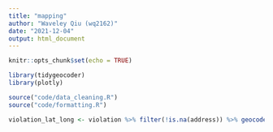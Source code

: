 ```yaml
---
title: "mapping"
author: "Waveley Qiu (wq2162)"
date: "2021-12-04"
output: html_document
---
```


```r
knitr::opts_chunk$set(echo = TRUE)

library(tidygeocoder)
library(plotly)

source("code/data_cleaning.R")
source("code/formatting.R")
```


```r
violation_lat_long <- violation %>% filter(!is.na(address)) %>% geocode(address, method = 'google', lat = latitude , long = longitude, limit = 1)
```






























